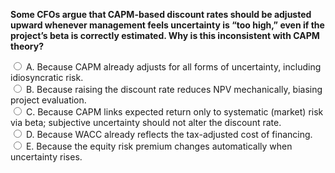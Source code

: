 ::: {.question-block}

<form onsubmit="event.preventDefault(); checkAnswer('module4_mcq_q100')" data-correct-answer="C">
  <strong style="display: block;">
  Some CFOs argue that CAPM-based discount rates should be adjusted upward whenever management feels uncertainty is “too high,” even if the project’s beta is correctly estimated. Why is this inconsistent with CAPM theory?
  </strong>

  <label><input type="radio" name="module4_mcq_q100" value="A"> A. Because CAPM already adjusts for all forms of uncertainty, including idiosyncratic risk.</label><br>
  <label><input type="radio" name="module4_mcq_q100" value="B"> B. Because raising the discount rate reduces NPV mechanically, biasing project evaluation.</label><br>
  <label><input type="radio" name="module4_mcq_q100" value="C"> C. Because CAPM links expected return only to systematic (market) risk via beta; subjective uncertainty should not alter the discount rate.</label><br>
  <label><input type="radio" name="module4_mcq_q100" value="D"> D. Because WACC already reflects the tax-adjusted cost of financing.</label><br>
  <label><input type="radio" name="module4_mcq_q100" value="E"> E. Because the equity risk premium changes automatically when uncertainty rises.</label><br>
</form>

<div id="feedback-module4_mcq_q100" class="feedback" data-status="" style="display:none;">
✅ Correct: C. CAPM states that only systematic risk matters. Adding “extra” adjustments for perceived uncertainty double-counts risk and violates the model.
</div>

:::
